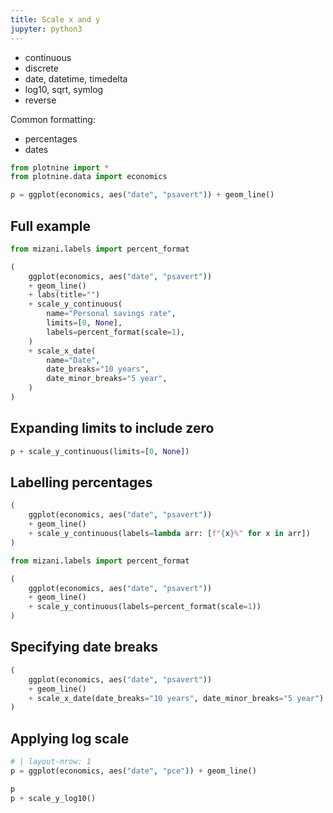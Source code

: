```yaml
---
title: Scale x and y
jupyter: python3
---
```


* continuous
* discrete
* date, datetime, timedelta
* log10, sqrt, symlog
* reverse

Common formatting:

* percentages
* dates

```python
from plotnine import *
from plotnine.data import economics

p = ggplot(economics, aes("date", "psavert")) + geom_line()
```

## Full example

```python
from mizani.labels import percent_format

(
    ggplot(economics, aes("date", "psavert"))
    + geom_line()
    + labs(title="")
    + scale_y_continuous(
        name="Personal savings rate",
        limits=[0, None],
        labels=percent_format(scale=1),
    )
    + scale_x_date(
        name="Date",
        date_breaks="10 years",
        date_minor_breaks="5 year",
    )
)
```

## Expanding limits to include zero

```python
p + scale_y_continuous(limits=[0, None])
```

## Labelling percentages

```python
(
    ggplot(economics, aes("date", "psavert"))
    + geom_line()
    + scale_y_continuous(labels=lambda arr: [f"{x}%" for x in arr])
)
```

```python
from mizani.labels import percent_format

(
    ggplot(economics, aes("date", "psavert"))
    + geom_line()
    + scale_y_continuous(labels=percent_format(scale=1))
)
```

## Specifying date breaks

```python
(
    ggplot(economics, aes("date", "psavert"))
    + geom_line()
    + scale_x_date(date_breaks="10 years", date_minor_breaks="5 year")
)
```

## Applying log scale

```python
# | layout-nrow: 1
p = ggplot(economics, aes("date", "pce")) + geom_line()

p
p + scale_y_log10()
```
